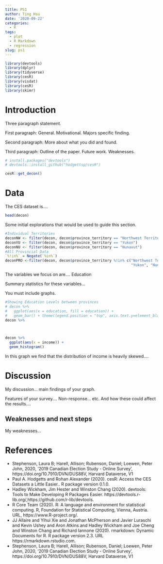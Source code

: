 ```yaml
---
title: PS1
author: Ting Hsu
date: '2020-09-22'
categories:
  - R
tags:
  - plot
  - R Markdown
  - regression
slug: ps1
---
```


```r
library(devtools)
library(dplyr)
library(tidyverse)
library(cesR)
library(visdat)
library(cesR)
library(skimr)
```

# Introduction

Three paragraph statement.

First paragraph: General. Motivational. Majors specific finding. 

Second paragraph: More about what you did and found.

Third paragraph: Outline of the paper. Future work. Weaknesses.


```r
# install.packages("devtools")
# devtools::install_github("hodgettsp/cesR")

cesR::get_decon()
```

# Data

The CES dataset is....

```r
head(decon)
```
Some initial explorations that would be used to guide this section.

```r
#Individual Territories
deconNW <- filter(decon, decon$province_territory == "Northwest Territories")
deconYU <- filter(decon, decon$province_territory == "Yukon")
deconNU <- filter(decon, decon$province_territory == "Nunavut")
#All Provincial Data
`%!in%` = Negate(`%in%`)
deconPRO <-filter(decon, decon$province_territory %!in% c("Northwest Territories",
                                                          "Yukon", "Nunavut") )
```


The variables we focus on are....
Education

Summary statistics for these variables...

You must include graphs.


```r
#Showing Education Levels between provinces
# decon %>% 
#   ggplot(aes(x = education, fill = education)) +
#   geom_bar() + theme(legend.position = "top", axis.text.y=element_blank()) + guides(fill = "legend") + scale_fill_manual(values = c('#e6194b', '#3cb44b', '#ffe119', '#4363d8', '#f58231', '#911eb4', '#46f0f0', '#f032e6', '#bcf60c', '#fabebe', '#008080', '#e6beff', '#9a6324', '#fffac8')) + facet_wrap(~ decon$province_territory) + coord_flip()
decon %>% 
  
                                                                                                                          
```


```r
decon %>% 
  ggplot(aes(x = income)) +
  geom_histogram()
```


In this graph we find that the distribution of income is heavily skewed....




# Discussion

My discussion... main findings of your graph.


Features of your survey.... Non-response... etc. And how these could affect the results....




## Weaknesses and next steps

My weaknesses...






# References

- Stephenson, Laura B; Harell, Allison; Rubenson, Daniel; Loewen, Peter John, 2020, '2019 Canadian Election Study - Online Survey', https://doi.org/10.7910/DVN/DUS88V, Harvard Dataverse, V1
- Paul A. Hodgetts and Rohan Alexander (2020). cesR: Access the CES Datasets a Little Easier.. R package version 0.1.0.
-  Hadley Wickham, Jim Hester and Winston Chang (2020). devtools: Tools to Make Developing R Packages Easier. https://devtools.r-lib.org/,https://github.com/r-lib/devtools.
- R Core Team (2020). R: A language and environment for statistical computing. R, Foundation for Statistical Computing, Vienna, Austria. URL, https://www.R-project.org/.
- JJ Allaire and Yihui Xie and Jonathan McPherson and Javier Luraschi and Kevin Ushey and Aron Atkins and Hadley Wickham and Joe Cheng and Winston Chang and Richard Iannone (2020). rmarkdown: Dynamic Documents for R. R package version 2.3. URL https://rmarkdown.rstudio.com.
- Stephenson, Laura B; Harell, Allison; Rubenson, Daniel; Loewen, Peter John, 2020, '2019 Canadian Election Study - Online Survey',
           https://doi.org/10.7910/DVN/DUS88V, Harvard Dataverse, V1




